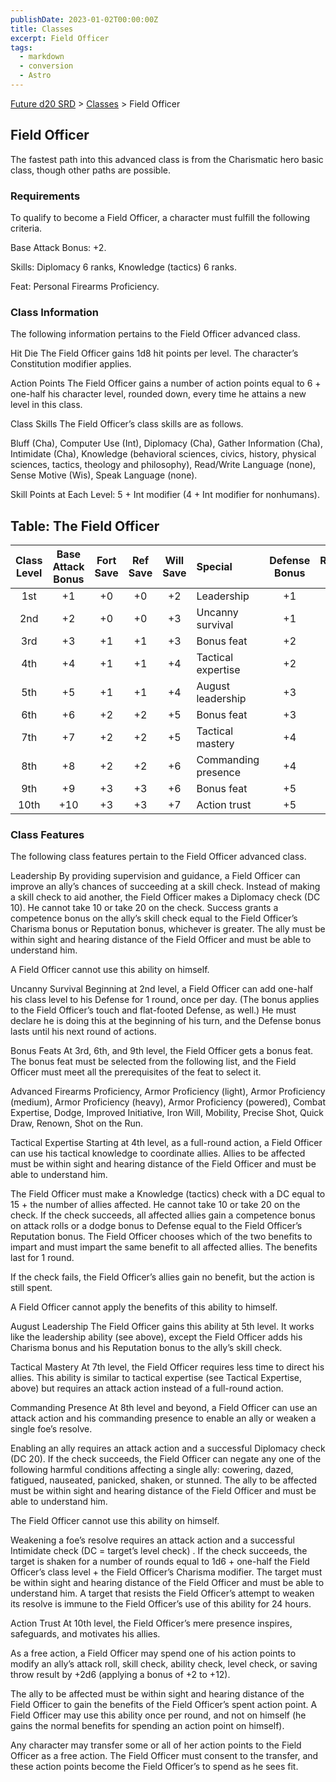 ```yaml
---
publishDate: 2023-01-02T00:00:00Z
title: Classes
excerpt: Field Officer
tags:
  - markdown
  - conversion
  - Astro
---
```






[Future d20 SRD](/#futureD20) > [Classes](future-d20-srd-classes-index) > Field Officer




## Field Officer


The fastest path into this advanced class is from the Charismatic hero basic class, though other paths are possible.


### Requirements


To qualify to become a Field Officer, a character must fulfill the following criteria.


Base Attack Bonus: +2.


Skills: Diplomacy 6 ranks, Knowledge (tactics) 6 ranks.


Feat: Personal Firearms Proficiency.


### Class Information


The following information pertains to the Field Officer advanced class.


Hit Die
The Field Officer gains 1d8 hit points per level. The character’s Constitution modifier applies.


Action Points
The Field Officer gains a number of action points equal to 6 + one-half his character level, rounded down, every time he attains a new level in this class.


Class Skills
The Field Officer’s class skills are as follows.


Bluff (Cha), Computer Use (Int), Diplomacy (Cha), Gather Information (Cha), Intimidate (Cha), Knowledge (behavioral sciences, civics, history, physical sciences, tactics, theology and philosophy), Read/Write Language (none), Sense Motive (Wis), Speak Language (none).


Skill Points at Each Level: 5 + Int modifier (4 + Int modifier for nonhumans).


## Table: The Field Officer

| Class Level | Base Attack Bonus | Fort Save | Ref Save | Will Save | Special              | Defense Bonus | Reputation Bonus |
| :---------: | :---------------: | :-------: | :------: | :-------: | :-------------------- | :-----------: | :---------------: |
| 1st         | +1                 | +0       | +0       | +2        | Leadership             | +1            | +1                 |
| 2nd         | +2                 | +0       | +0       | +3        | Uncanny survival        | +1            | +1                 |
| 3rd         | +3                 | +1       | +1       | +3        | Bonus feat              | +2            | +1                 |
| 4th         | +4                 | +1       | +1       | +4        | Tactical expertise      | +2            | +2                 |
| 5th         | +5                 | +1       | +1       | +4        | August leadership       | +3            | +2                 |
| 6th         | +6                 | +2       | +2       | +5        | Bonus feat              | +3            | +2                 |
| 7th         | +7                 | +2       | +2       | +5        | Tactical mastery        | +4            | +3                 |
| 8th         | +8                 | +2       | +2       | +6        | Commanding presence     | +4            | +3                 |
| 9th         | +9                 | +3       | +3       | +6        | Bonus feat              | +5            | +3                 |
| 10th        | +10                | +3       | +3       | +7        | Action trust            | +5            | +4                 |


### Class Features


The following class features pertain to the Field Officer advanced class.


Leadership
By providing supervision and guidance, a Field Officer can improve an ally’s chances of succeeding at a skill check. Instead of making a skill check to aid another, the Field Officer makes a Diplomacy check (DC 10). He cannot take 10 or take 20 on the check. Success grants a competence bonus on the ally’s skill check equal to the Field Officer’s Charisma bonus or Reputation bonus, whichever is greater. The ally must be within sight and hearing distance of the Field Officer and must be able to understand him.


A Field Officer cannot use this ability on himself.


Uncanny Survival
Beginning at 2nd level, a Field Officer can add one-half his class level to his Defense for 1 round, once per day. (The bonus applies to the Field Officer’s touch and flat-footed Defense, as well.) He must declare he is doing this at the beginning of his turn, and the Defense bonus lasts until his next round of actions.


Bonus Feats
At 3rd, 6th, and 9th level, the Field Officer gets a bonus feat. The bonus feat must be selected from the following list, and the Field Officer must meet all the prerequisites of the feat to select it.


Advanced Firearms Proficiency, Armor Proficiency (light), Armor Proficiency (medium), Armor Proficiency (heavy), Armor Proficiency (powered), Combat Expertise, Dodge, Improved Initiative, Iron Will, Mobility, Precise Shot, Quick Draw, Renown, Shot on the Run.


Tactical Expertise
Starting at 4th level, as a full-round action, a Field Officer can use his tactical knowledge to coordinate allies. Allies to be affected must be within sight and hearing distance of the Field Officer and must be able to understand him.


The Field Officer must make a Knowledge (tactics) check with a DC equal to 15 + the number of allies affected. He cannot take 10 or take 20 on the check. If the check succeeds, all affected allies gain a competence bonus on attack rolls or a dodge bonus to Defense equal to the Field Officer’s Reputation bonus. The Field Officer chooses which of the two benefits to impart and must impart the same benefit to all affected allies. The benefits last for 1 round.


If the check fails, the Field Officer’s allies gain no benefit, but the action is still spent.


A Field Officer cannot apply the benefits of this ability to himself.


August Leadership
The Field Officer gains this ability at 5th level. It works like the leadership ability (see above), except the Field Officer adds his Charisma bonus and his Reputation bonus to the ally’s skill check.


Tactical Mastery
At 7th level, the Field Officer requires less time to direct his allies. This ability is similar to tactical expertise (see Tactical Expertise, above) but requires an attack action instead of a full-round action.


Commanding Presence
At 8th level and beyond, a Field Officer can use an attack action and his commanding presence to enable an ally or weaken a single foe’s resolve.


Enabling an ally requires an attack action and a successful Diplomacy check (DC 20). If the check succeeds, the Field Officer can negate any one of the following harmful conditions affecting a single ally: cowering, dazed, fatigued, nauseated, panicked, shaken, or stunned. The ally to be affected must be within sight and hearing distance of the Field Officer and must be able to understand him.


The Field Officer cannot use this ability on himself.


Weakening a foe’s resolve requires an attack action and a successful Intimidate check (DC = target’s level check) . If the check succeeds, the target is shaken for a number of rounds equal to 1d6 + one-half the Field Officer’s class level + the Field Officer’s Charisma modifier. The target must be within sight and hearing distance of the Field Officer and must be able to understand him. A target that resists the Field Officer’s attempt to weaken its resolve is immune to the Field Officer’s use of this ability for 24 hours.


Action Trust
At 10th level, the Field Officer’s mere presence inspires, safeguards, and motivates his allies.


As a free action, a Field Officer may spend one of his action points to modify an ally’s attack roll, skill check, ability check, level check, or saving throw result by +2d6 (applying a bonus of +2 to +12).


The ally to be affected must be within sight and hearing distance of the Field Officer to gain the benefits of the Field Officer’s spent action point. A Field Officer may use this ability once per round, and not on himself (he gains the normal benefits for spending an action point on himself).


Any character may transfer some or all of her action points to the Field Officer as a free action. The Field Officer must consent to the transfer, and these action points become the Field Officer’s to spend as he sees fit.



